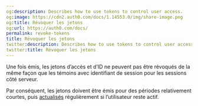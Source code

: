 ```yaml
---
og:description: Describes how to use tokens to control user access.
og:image: https://cdn2.auth0.com/docs/1.14553.0/img/share-image.png
og:title: Révoquer les jetons
og:url: https://auth0.com/docs/
permalink: revoke-tokens
title: Révoquer les jetons
twitter:description: Describes how to use tokens to control user access.
twitter:title: Révoquer les jetons
---
```


Une fois émis, les jetons d’accès et d’ID ne peuvent pas être révoqués de la même façon que les témoins avec identifiant de session pour les sessions côté serveur.

Par conséquent, les jetons doivent être émis pour des périodes relativement courtes, puis [actualisés](/security/tokens/refresh-tokens) régulièrement si l’utilisateur reste actif.